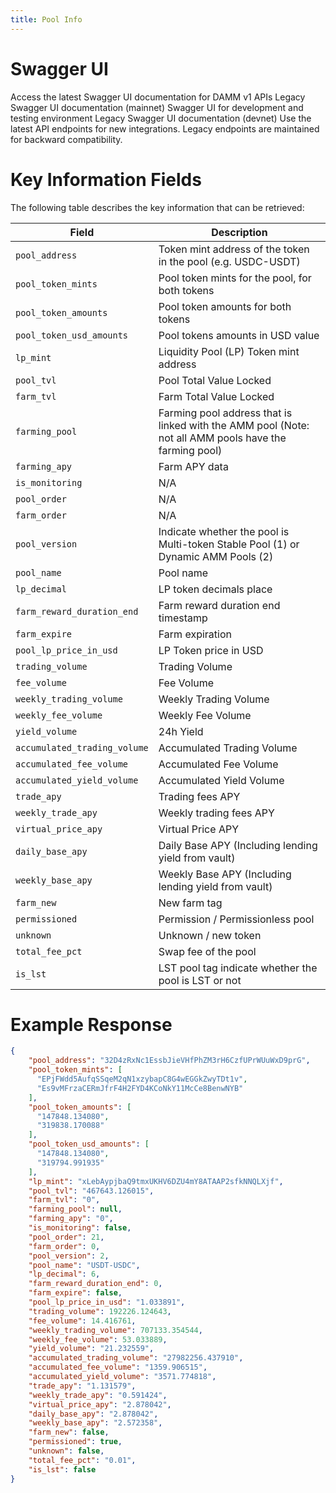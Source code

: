 ```yaml
---
title: Pool Info
---
```


# Swagger UI

<CardGroup cols={2}>
  <Card title="Mainnet (Latest)" icon="globe" href="https://damm-api.meteora.ag/swagger-ui/">
    Access the latest Swagger UI documentation for DAMM v1 APIs
  </Card>
  <Card title="Mainnet (Legacy)" icon="box-archive" href="https://amm-v2.meteora.ag/swagger-ui/">
    Legacy Swagger UI documentation (mainnet)
  </Card>
  <Card title="Devnet (Latest)" icon="code" href="https://damm-api.devnet.meteora.ag/swagger-ui/">
    Swagger UI for development and testing environment
  </Card>
  <Card title="Devnet (Legacy)" icon="file-zipper" href="https://damm-api.devnet.meteora.ag/swagger-ui/">
    Legacy Swagger UI documentation (devnet)
  </Card>
</CardGroup>

<Note>
  Use the latest API endpoints for new integrations. Legacy endpoints are maintained for backward compatibility.
</Note>

# Key Information Fields

The following table describes the key information that can be retrieved:

| Field | Description |
|-------|-------------|
| `pool_address` | Token mint address of the token in the pool (e.g. USDC-USDT) |
| `pool_token_mints` | Pool token mints for the pool, for both tokens |
| `pool_token_amounts` | Pool token amounts for both tokens |
| `pool_token_usd_amounts` | Pool tokens amounts in USD value |
| `lp_mint` | Liquidity Pool (LP) Token mint address |
| `pool_tvl` | Pool Total Value Locked |
| `farm_tvl` | Farm Total Value Locked |
| `farming_pool` | Farming pool address that is linked with the AMM pool (Note: not all AMM pools have the farming pool) |
| `farming_apy` | Farm APY data |
| `is_monitoring` | N/A |
| `pool_order` | N/A |
| `farm_order` | N/A |
| `pool_version` | Indicate whether the pool is Multi-token Stable Pool (1) or Dynamic AMM Pools (2) |
| `pool_name` | Pool name |
| `lp_decimal` | LP token decimals place |
| `farm_reward_duration_end` | Farm reward duration end timestamp |
| `farm_expire` | Farm expiration |
| `pool_lp_price_in_usd` | LP Token price in USD |
| `trading_volume` | Trading Volume |
| `fee_volume` | Fee Volume |
| `weekly_trading_volume` | Weekly Trading Volume |
| `weekly_fee_volume` | Weekly Fee Volume |
| `yield_volume` | 24h Yield |
| `accumulated_trading_volume` | Accumulated Trading Volume |
| `accumulated_fee_volume` | Accumulated Fee Volume |
| `accumulated_yield_volume` | Accumulated Yield Volume |
| `trade_apy` | Trading fees APY |
| `weekly_trade_apy` | Weekly trading fees APY |
| `virtual_price_apy` | Virtual Price APY |
| `daily_base_apy` | Daily Base APY (Including lending yield from vault) |
| `weekly_base_apy` | Weekly Base APY (Including lending yield from vault) |
| `farm_new` | New farm tag |
| `permissioned` | Permission / Permissionless pool |
| `unknown` | Unknown / new token |
| `total_fee_pct` | Swap fee of the pool |
| `is_lst` | LST pool tag indicate whether the pool is LST or not |

# Example Response

```json
{
    "pool_address": "32D4zRxNc1EssbJieVHfPhZM3rH6CzfUPrWUuWxD9prG",
    "pool_token_mints": [
      "EPjFWdd5AufqSSqeM2qN1xzybapC8G4wEGGkZwyTDt1v",
      "Es9vMFrzaCERmJfrF4H2FYD4KCoNkY11McCe8BenwNYB"
    ],
    "pool_token_amounts": [
      "147848.134080",
      "319838.170088"
    ],
    "pool_token_usd_amounts": [
      "147848.134080",
      "319794.991935"
    ],
    "lp_mint": "xLebAypjbaQ9tmxUKHV6DZU4mY8ATAAP2sfkNNQLXjf",
    "pool_tvl": "467643.126015",
    "farm_tvl": "0",
    "farming_pool": null,
    "farming_apy": "0",
    "is_monitoring": false,
    "pool_order": 21,
    "farm_order": 0,
    "pool_version": 2,
    "pool_name": "USDT-USDC",
    "lp_decimal": 6,
    "farm_reward_duration_end": 0,
    "farm_expire": false,
    "pool_lp_price_in_usd": "1.033891",
    "trading_volume": 192226.124643,
    "fee_volume": 14.416761,
    "weekly_trading_volume": 707133.354544,
    "weekly_fee_volume": 53.033889,
    "yield_volume": "21.232559",
    "accumulated_trading_volume": "27982256.437910",
    "accumulated_fee_volume": "1359.906515",
    "accumulated_yield_volume": "3571.774818",
    "trade_apy": "1.131579",
    "weekly_trade_apy": "0.591424",
    "virtual_price_apy": "2.878042",
    "daily_base_apy": "2.878042",
    "weekly_base_apy": "2.572358",
    "farm_new": false,
    "permissioned": true,
    "unknown": false,
    "total_fee_pct": "0.01",
    "is_lst": false
}
```